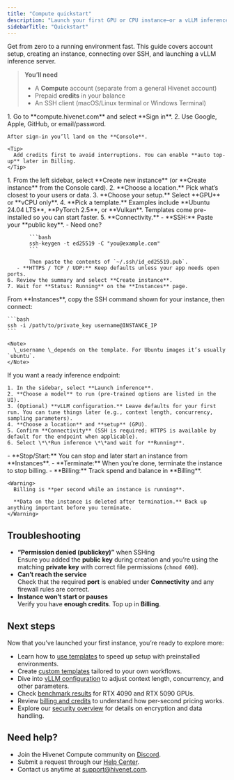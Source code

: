 ```yaml
---
title: "Compute quickstart"
description: "Launch your first GPU or CPU instance—or a vLLM inference server—in minutes with Compute by Hivenet."
sidebarTitle: "Quickstart"
---
```


Get from zero to a running environment fast. This guide covers account setup, creating an instance, connecting over SSH, and launching a vLLM inference server.

> **You’ll need**
>
> - A **Compute** account (separate from a general Hivenet account)
> - Prepaid **credits** in your balance
> - An SSH client (macOS/Linux terminal or Windows Terminal)

<Steps>
  <Step title="Sign in to Compute">
    1. Go to **compute.hivenet.com** and select **Sign in**.
    2. Use Google, Apple, GitHub, or email/password.

    After sign-in you’ll land on the **Console**.

    <Tip>
      Add credits first to avoid interruptions. You can enable **auto top-up** later in Billing.
    </Tip>
  </Step>
  <Step title="Create a GPU or CPU instance">
    1. From the left sidebar, select **Create new instance** (or **Create instance** from the Console card).
    2. **Choose a location.** Pick what’s closest to your users or data.
    3. **Choose your setup.** Select **GPU** or **vCPU only**.
    4. **Pick a template.** Examples include **Ubuntu 24.04 LTS**, **PyTorch 2.5**, or **Vulkan**. Templates come pre-installed so you can start faster.
    5. **Connectivity.**
       - **SSH:** Paste your **public key**.
         - Need one?

           ```bash
           ssh-keygen -t ed25519 -C "you@example.com"
           ```

           Then paste the contents of `~/.ssh/id_ed25519.pub`.
       - **HTTPS / TCP / UDP:** Keep defaults unless your app needs open ports.
    6. Review the summary and select **Create instance**.
    7. Wait for **Status: Running** on the **Instances** page.
  </Step>
  <Step title="Connect over SSH">
    From **Instances**, copy the SSH command shown for your instance, then connect:

    ```bash
    ssh -i /path/to/private_key username@INSTANCE_IP
    ```

    <Note>
      \_username \_depends on the template. For Ubuntu images it’s usually `ubuntu`.
    </Note>
  </Step>
  <Step title="Launch a vLLM inference server (optional)">
    If you want a ready inference endpoint:

    1. In the sidebar, select **Launch inference**.
    2. **Choose a model** to run (pre-trained options are listed in the UI).
    3. (Optional) **vLLM configuration.** Leave defaults for your first run. You can tune things later (e.g., context length, concurrency, sampling parameters).
    4. **Choose a location** and **setup** (GPU).
    5. Confirm **Connectivity** (SSH is required; HTTPS is available by default for the endpoint when applicable).
    6. Select \*\*Run inference \*\*and wait for **Running**.
  </Step>
  <Step title="Manage and clean up">
    - **Stop/Start:** You can stop and later start an instance from **Instances**.
    - **Terminate:** When you’re done, terminate the instance to stop billing.
    - **Billing:** Track spend and balance in **Billing**.

    <Warning>
      Billing is **per second while an instance is running**.

      **Data on the instance is deleted after termination.** Back up anything important before you terminate.
    </Warning>
  </Step>
</Steps>

## Troubleshooting

- **“Permission denied (publickey)”** when SSHing\
  Ensure you added the **public key** during creation and you’re using the matching **private key** with correct file permissions (`chmod 600`).
- **Can’t reach the service**\
  Check that the required **port** is enabled under **Connectivity** and any firewall rules are correct.
- **Instance won’t start or pauses**\
  Verify you have **enough credits**. Top up in **Billing**.

## Next steps

Now that you’ve launched your first instance, you’re ready to explore more:

- Learn how to [use templates](/articles/essentials/custom-templates) to speed up setup with preinstalled environments.
- Create [custom templates](/articles/essentials/custom-templates) tailored to your own workflows.
- Dive into [vLLM configuration](/articles/essentials/how-to-vllm) to adjust context length, concurrency, and other parameters.
- Check [benchmark results](https://compute.hivenet.com/post/rtx-4090-and-5090s---up-to-2-3x-faster-than-an-a100) for RTX 4090 and RTX 5090 GPUs.
- Review [billing and credits](/articles/account-billing/billing-info) to understand how per-second pricing works.
- Explore our [security overview](/articles/reference/faq) for details on encryption and data handling.

## Need help?

- Join the Hivenet Compute community on [Discord](https://discord.com/cTmPDPrMG2).
- Submit a request through our [Help Center](help.hivenet.com).
- Contact us anytime at [support@hivenet.com](mailto:support@hivenet.com).